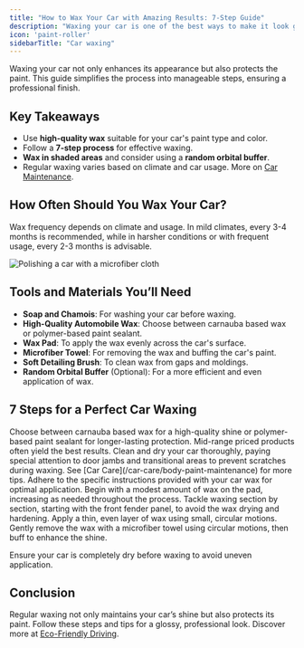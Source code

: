 ```yaml
---
title: "How to Wax Your Car with Amazing Results: 7-Step Guide"
description: "Waxing your car is one of the best ways to make it look great and protect its exterior. Achieve a professional shine at home with our comprehensive car waxing guide."
icon: 'paint-roller'
sidebarTitle: "Car waxing"
---
```


Waxing your car not only enhances its appearance but also protects the paint. This guide simplifies the process into manageable steps, ensuring a professional finish.

## Key Takeaways
- Use **high-quality wax** suitable for your car's paint type and color.
- Follow a **7-step process** for effective waxing.
- **Wax in shaded areas** and consider using a **random orbital buffer**.
- Regular waxing varies based on climate and car usage. More on [Car Maintenance](/car-care/routine-maintenance).

## How Often Should You Wax Your Car?
Wax frequency depends on climate and usage. In mild climates, every 3-4 months is recommended, while in harsher conditions or with frequent usage, every 2-3 months is advisable.


![Polishing a car with a microfiber cloth](https://driving-tests.org/wp-content/uploads/2012/05/finish-waxing.jpg)

## Tools and Materials You’ll Need
  * **Soap and Chamois**: For washing your car before waxing.
  * **High-Quality Automobile Wax**: Choose between carnauba based wax or polymer-based paint sealant.
  * **Wax Pad**: To apply the wax evenly across the car's surface.
  * **Microfiber Towel**: For removing the wax and buffing the car's paint.
  * **Soft Detailing Brush**: To clean wax from gaps and moldings.
  * **Random Orbital Buffer** (Optional): For a more efficient and even application of wax.

## 7 Steps for a Perfect Car Waxing
<Steps>
  <Step title="Step 1: High-Quality Wax">
    Choose between carnauba based wax for a high-quality shine or polymer-based paint sealant for longer-lasting protection. Mid-range priced products often yield the best results.
  </Step>
  <Step title="Step 2: Wash Your Car">
    Clean and dry your car thoroughly, paying special attention to door jambs and transitional areas to prevent scratches during waxing. See [Car Care](/car-care/body-paint-maintenance) for more tips.
  </Step>
  <Step title="Step 3: Read Instructions">
    Adhere to the specific instructions provided with your car wax for optimal application.
  </Step>
  <Step title="Step 4: Apply Wax to Pad">
    Begin with a modest amount of wax on the pad, increasing as needed throughout the process.
  </Step>
  <Step title="Step 5: Waxing Areas">
    Tackle waxing section by section, starting with the front fender panel, to avoid the wax drying and hardening.
  </Step>
  <Step title="Step 6: Circular Motion Application">
    Apply a thin, even layer of wax using small, circular motions.
  </Step>
  <Step title="Step 7: Remove Wax">
    Gently remove the wax with a microfiber towel using circular motions, then buff to enhance the shine.
  </Step>
</Steps>

<Warning>Ensure your car is completely dry before waxing to avoid uneven application.</Warning>

## Conclusion
Regular waxing not only maintains your car’s shine but also protects its paint. Follow these steps and tips for a glossy, professional look. Discover more at [Eco-Friendly Driving](/drive-better/eco-friendly-driving).
